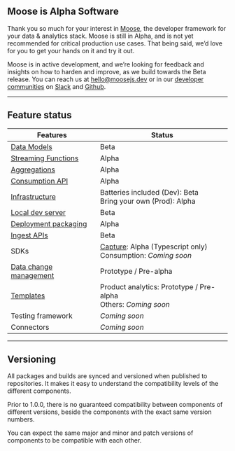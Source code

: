 ## Moose is Alpha Software

Thank you so much for your interest in [Moose](https://www.moosejs.com/), the developer
framework for your data & analytics stack. Moose is still in Alpha, and is not yet recommended
for critical production use cases. That being said, we’d love for you to get your hands on it and try it out.

Moose is in active development, and we’re looking for feedback and insights on how to harden and improve,
as we build towards the Beta release. You can reach us at [hello@moosejs.dev](mailto:hello@moosejs.dev) or
in our [developer communities](https://www.moosejs.com/community) on
[Slack](https://join.slack.com/t/moose-community/shared_invite/zt-2fjh5n3wz-cnOmM9Xe9DYAgQrNu8xKxg)
and [Github](https://github.com/514-labs/moose).

---

## Feature status

| Features                                             | Status                                                                                       |
| ---------------------------------------------------- | -------------------------------------------------------------------------------------------- |
| [Data Models](/data-models)                          | Beta                                                                                         |
| [Streaming Functions](/stream-processing)            | Alpha                                                                                        |
| [Aggregations](/db-processing)                       | Alpha                                                                                        |
| [Consumption API](../consumption-apis)               | Alpha                                                                                        |
| [Infrastructure](/architecture)                      | Batteries included (Dev): Beta <br/> Bring your own (Prod): Alpha                            |
| [Local dev server](/quickstart)                      | Beta                                                                                         |
| [Deployment packaging](../deploying/summary)         | Alpha                                                                                        |
| [Ingest APIs](/ingest-data/ingest-api)               | Beta                                                                                         |
| SDKs                                                 | [Capture](/ingest-data/ingest-sdk): Alpha (Typescript only) <br/> Consumption: _Coming soon_ |
| [Data change management](../data-models/dcm)         | Prototype / Pre-alpha                                                                        |
| [Templates](../templates)                            | Product analytics: Prototype / Pre-alpha <br/> Others: _Coming soon_                         |
| Testing framework                                    | _Coming soon_                                                                                |
| Connectors                                           | _Coming soon_                                                                                |

---

## Versioning

All packages and builds are synced and versioned when published to repositories. It makes it easy to understand
the compatibility levels of the different components.

Prior to 1.0.0, there is no guaranteed compatibility between components of different versions, beside the
components with the exact same version numbers.

You can expect the same major and minor and patch versions of components to be compatible with each other.
